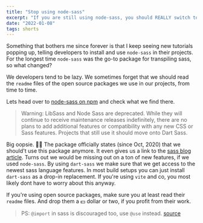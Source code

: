 ```yaml
---
title: "Stop using node-sass"
excerpt: "If you are still using node-sass, you should REALLY switch to dart-sass"
date: "2022-01-08"
tags: shorts
---
```


Something that bothers me since forever is that I keep seeing new tutorials popping up, telling developers to install and use `node-sass` in their projects.
For the longest time `node-sass` was the go-to package for transpiling sass, so what changed?

We developers tend to be lazy. We sometimes forget that we should read the `readme` files of the open source packages we use in our projects, from time to time.

Lets head over to [node-sass on npm](https://www.npmjs.com/package/node-sass) and check what we find there.

> Warning: LibSass and Node Sass are deprecated. While they will continue to receive maintenance releases indefinitely, there are no plans to add additional features or compatibility with any new CSS or Sass features. Projects that still use it should move onto Dart Sass.

Big oopsie. 🤦‍♂️ The package officially states (since Oct, 2020) that we should't use this package anymore. It even gives us a link to the [sass blog article](https://sass-lang.com/blog/libsass-is-deprecated).
Turns out we would be missing out on a ton of new features, if we used `node-sass`. By using `dart-sass` we make sure that we get access to the newest sass language features.
In most build setups you can just install `dart-sass` as a drop-in replacement. If you're using `vite` and co, you most likely dont have to worry about this anyway.

If you're using open source packages, make sure you at least read their `readme` files. And drop them a 💵 dollar or two, if you profit from their work.

> PS: `@import` in sass is discouraged too, use `@use` instead. [source](https://sass-lang.com/documentation/at-rules/import)
